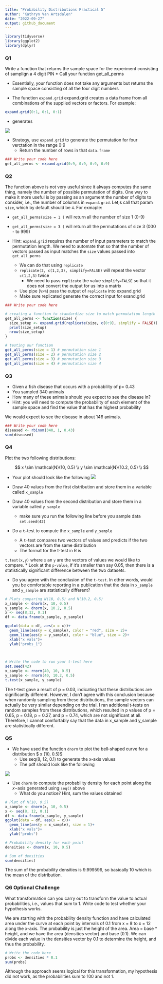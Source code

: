 ```yaml
---
title: "Probability Distributions Practical 5"
author: "Kathryn Van Artsdalen"
date: "2022-09-27"
output: github_document
---
```


```r
library(tidyverse)
library(ggplot2)
library(dplyr)
```

###  Q1
Write a function that returns the sample space for the experiment consisting of samplign a 4 digit PIN
  * Call your function get_all_perms

  * Essentially, your function does not take any arguments but returns the sample space consisting of all the four digit numbers
   
  * The function `expand.grid` expand.grid creates a data frame from all combinations of the supplied vectors or factors. For example:
 
```r
expand.grid(0:1, 0:1, 0:1)
```


* generates  

![](https://www.dropbox.com/s/cnlt4fg8rxd01d6/expand.grid.png?dl=1)
 

* Strategy, use `expand.grid` to generate the permutation for four verctation in the range 0:9
  * Return the number of rows in that `data.frame`

  

```r
### Write your code here
get_all_perms <- expand.grid(0:9, 0:9, 0:9, 0:9)
```


###  Q2

The function above is not very useful since it always computes the same thing, namely the number of possible permutation of digits. One way to make it more useful is by passing as an argument the number of digits to consider, i.e., the number of columns in `expand.grid`. Let;s call that param `size`, which by default should be `4`. For exmaple:

*  `get_all_perms(size = 1 )` will return all the number of size 1 (0-9)
*  `get_all_perms(size = 3 )` will return all the permutations of size 3 (000 - to 999)


* Hint: `expand.grid` requires the number of input parameters to match the permutation length. We need to automate that so that the number of vectors passed as input matches the `size` values passed into `get_all_perms`
  * We can do that using `replicate`
  * `replicate(2, c(1,2,3), simplify=FALSE)` will repeat the vector `c(1,2,3)` twice
    * We need to pass `replicate` the value `simplify=FALSE` so that it does not convert the output for us into a matrix
  * Use pipe (`%>%`) pass the output of `replicate` into expand.grid
  * Make sure replicated generate the correct input for exand.grid
  

```r
### Write your code here

# creating a function to standardize size to match permutation length
get_all_perms <- function(size) {
  size_setup <- expand.grid(replicate(size, c(0:9), simplify = FALSE))
  print(size_setup)
  nrow(size_setup)
}

# testing our function
get_all_perms(size = 1) # permutation size 1
get_all_perms(size = 2) # permutation size 2
get_all_perms(size = 3) # permutation size 3
get_all_perms(size = 4) # permutation size 4
```

###  Q3

* Given a fish disease that occurs with a probability of p= 0.43
* You sampled 340 animals
* How many of these animals should you expect to see the disease in?
* Hint: you will need to compute the probability of each element of the sample space and find the value that has the highest probability

We would expect to see the disease in about 146 animals.
```r
### Write your code here
diseased <- rbinom(340, 1, 0.43)
sum(diseased)
```


### Q4
Plot the two following distributions:

$$
x \sim \mathcal{N}(10, 0.5) \\
y \sim \mathcal{N}(10.2, 0.5) \\
$$

* Your plot should look like the following
![](https://www.dropbox.com/s/psrjtl6abjla7z5/sample_gaussian_plot.png?dl=1)


* Draw 40 values from the first distribution and store them in a variable called `x_sample`
* Draw 40 values from the second distribution and store them in a variable called `y_sample`
  * make sure you run the following line before you sample data
  ```set.seed(42)```
 
* Do a `t-`test to compute the `x_sample` and `y_sample`
  * A `t-`test compares two vectors of values and predicts if the two vectors are from the same distribution
  * The format for the t-test in R is
 
 `t.test(x,y)` where `x` an `y` are the vectors of values we would like to compare.
  * Look at the `p-value`, if it's smaller than say 0.05, then there is a statistically significant difference between the two datasets.

* Do you agree with the conclusion of the `t-test`. In other words, would you be comfortable reporting in a publication that the data in `x_sample` and `y_sample` are statistically different?

```r
# Plots comparing N(10, 0.5) and N(10.2, 0.5)
x_sample <- dnorm(x, 10, 0.5)
y_sample <- dnorm(x, 10.2, 0.5)
x <- seq(8,12, 0.1)
df <- data.frame(x_sample, y_sample)

ggplot(data = df, aes(x = x))+
  geom_line(aes(y = x_sample), color = "red", size = 2)+
  geom_line(aes(y = y_sample), color = "blue", size = 2)+
  xlab("x vals")+
  ylab("probs_1")
  
  
```


```r
# Write the code to run your t-test here
set.seed(42)
x_sample <- rnorm(40, 10, 0.5)
y_sample <- rnorm(40, 10.2, 0.5)
t.test(x_sample, y_sample)
```
The t-test gave a result of p = 0.03, indicating that these distributions are significantly different. However, I don't agree with this conclusion because when randomly sampling from these distributions, the sample vectors can actually be very similar depending on the trial. I ran additional t-tests on random samples from these distributions, which resulted in p values of p = 0.65, p = 0.18, p = 0.27, and p = 0.74, which are not significant at all. Therefore, I cannot comfortably say that the data in x_sample and y_sample are statistically different. 

### Q5

* We have used the function `dnorm` to plot the bell-shaped curve for a distribution $ x \sim \mathcal{N}(10, 0.5)$
  * Use seq(8, 12, 0.1) to generate the x-axis values
  * The pdf should look like the following

![](https://www.dropbox.com/s/jl2c2atpkxze7ev/sample_pdf_sum_question.png?dl=1)

* Use `dnorm` to compute the probability density for each point along the $x-$axis generated using `seq()` above
  * What do you notice? Hint, sum the values obtained
  
```r
# Plot of N(10, 0.5)
x_sample <- dnorm(x, 10, 0.5)
x <- seq(8, 12, 0.1)
df <- data.frame(x_sample, y_sample)
ggplot(data = df, aes(x = x))+
  geom_line(aes(y = x_sample), size = 1)+
  xlab("x vals")+
  ylab("probs")
```


```r
# Probability density for each point 
densities <- dnorm(x, 10, 0.5)

# Sum of densities
sum(densities)

```

The sum of the probability densities is 9.999599, so basically 10 which is the mean of the distribution.

### Q6 Optional Challenge

What transformation can you carry out to transform the value to actual probabilities, i.e., values that sum to 1.  Write code to test whether your hypothesis works.

We are starting with the probability density function and have calculated area under the curve at each point by intervals of 0.1 from x = 8 to x = 12 along the x-axis. The probability is just the height of the area. Area = base * height, and we have the area (densities vector) and base (0.1). We can divide each value in the densities vector by 0.1 to determine the height, and thus the probability.

```r
# Write the code here
probs <- densities * 0.1
sum(probs)
```

Although the approach seems logical for this transformation, my hypothesis did not work, as the probabilities sum to 100 and not 1.

